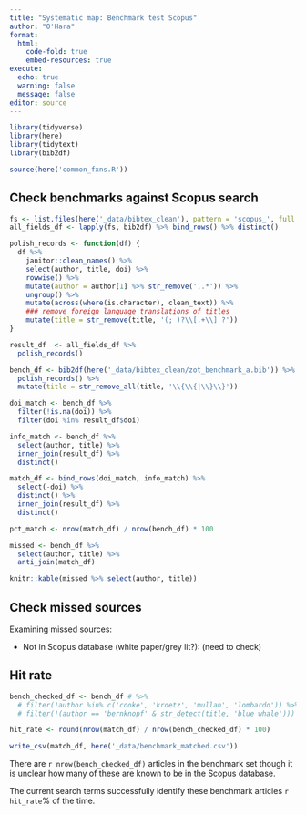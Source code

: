 ```yaml
---
title: "Systematic map: Benchmark test Scopus"
author: "O'Hara"
format: 
  html:
    code-fold: true
    embed-resources: true
execute:
  echo: true
  warning: false
  message: false
editor: source
---
```


```r
library(tidyverse)
library(here)
library(tidytext)
library(bib2df)

source(here('common_fxns.R'))
```

## Check benchmarks against Scopus search

```r
fs <- list.files(here('_data/bibtex_clean'), pattern = 'scopus_', full.names = TRUE)
all_fields_df <- lapply(fs, bib2df) %>% bind_rows() %>% distinct()
```

```r
polish_records <- function(df) {
  df %>% 
    janitor::clean_names() %>%
    select(author, title, doi) %>%
    rowwise() %>%
    mutate(author = author[1] %>% str_remove(',.*')) %>%
    ungroup() %>%
    mutate(across(where(is.character), clean_text)) %>%
    ### remove foreign language translations of titles
    mutate(title = str_remove(title, '(; )?\\[.+\\] ?'))
}
```


```r

result_df  <- all_fields_df %>%
  polish_records()

bench_df <- bib2df(here('_data/bibtex_clean/zot_benchmark_a.bib')) %>%
  polish_records() %>%
  mutate(title = str_remove_all(title, '\\{\\{|\\}\\}'))

doi_match <- bench_df %>%
  filter(!is.na(doi)) %>%
  filter(doi %in% result_df$doi)

info_match <- bench_df %>%
  select(author, title) %>%
  inner_join(result_df) %>%
  distinct()

match_df <- bind_rows(doi_match, info_match) %>%
  select(-doi) %>%
  distinct() %>%
  inner_join(result_df) %>%
  distinct()

pct_match <- nrow(match_df) / nrow(bench_df) * 100

missed <- bench_df %>% 
  select(author, title) %>%
  anti_join(match_df)

knitr::kable(missed %>% select(author, title))
```

## Check missed sources

Examining missed sources:

* Not in Scopus database (white paper/grey lit?): (need to check)

## Hit rate

```r
bench_checked_df <- bench_df # %>%
  # filter(!author %in% c('cooke', 'kroetz', 'mullan', 'lombardo')) %>%
  # filter(!(author == 'bernknopf' & str_detect(title, 'blue whale')))

hit_rate <- round(nrow(match_df) / nrow(bench_checked_df) * 100)

write_csv(match_df, here('_data/benchmark_matched.csv'))
```

There are `r nrow(bench_checked_df)` articles in the benchmark set though it is unclear how many of these are known to be in the Scopus database.  

The current search terms successfully identify these benchmark articles `r hit_rate`% of the time.


